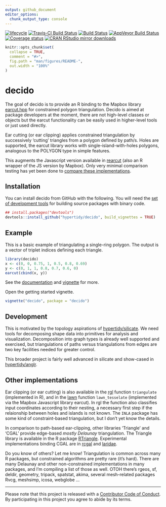 ```yaml
---
output: github_document
editor_options: 
  chunk_output_type: console
---
```


<!-- README.md is generated from README.Rmd. Please edit that file -->

[![lifecycle](https://img.shields.io/badge/lifecycle-stable-green.svg)](https://www.tidyverse.org/lifecycle/#stable)
[![Travis-CI Build Status](http://badges.herokuapp.com/travis/hypertidy/decido?branch=master&env=BUILD_NAME=trusty_release&label=linux)](https://travis-ci.org/hypertidy/decido)
[![Build Status](http://badges.herokuapp.com/travis/hypertidy/decido?branch=master&env=BUILD_NAME=osx_release&label=osx)](https://travis-ci.org/hypertidy/decido) 
[![AppVeyor Build Status](https://ci.appveyor.com/api/projects/status/github/hypertidy/decido?branch=master&svg=true)](https://ci.appveyor.com/project/mdsumner/decido) 
[![Coverage status](https://codecov.io/gh/hypertidy/decido/branch/master/graph/badge.svg)](https://codecov.io/github/hypertidy/decido?branch=master)
[![CRAN RStudio mirror downloads](http://cranlogs.r-pkg.org/badges/decido)](http://cran.r-project.org/web/packages/decido/index.html)


```r
knitr::opts_chunk$set(
  collapse = TRUE,
  comment = "#>",
  fig.path = "man/figures/README-",
  out.width = "100%"
)
```
# decido

The goal of decido is to provide an R binding to the Mapbox library [earcut.hpp](https://github.com/mapbox/earcut.hpp) for constrained polygon triangulation. Decido is aimed at package developers
at the moment, there are not high-level classes or objects but the earcut
functionality can be easily used in higher-level tools or just used directly. 

Ear cutting (or ear clipping) applies constrained triangulation by 
successively 'cutting' triangles from a polygon defined by path/s. Holes are supported, the earcut library works with 
single-island-with-holes polygons, analogous to the POLYGON type in simple features. 

This augments the Javascript version available in [rearcut](https://github.com/hypertidy/rearcut.git) (also an R wrapper of the JS version by Mapbox). Only very minimal comparison  testing has yet been done to [compare these implementations](http://rpubs.com/cyclemumner/364247). 


## Installation

You can install decido from GitHub with the following. You will need
the [set of development tools](https://www.rstudio.com/products/rpackages/devtools/) for building source packages with binary code. 


```R
## install.packages("devtools")
devtools::install_github("hypertidy/decido", build_vignettes = TRUE)
```

## Example

This is a basic example of triangulating a single-ring polygon. The
output is a vector of triplet indices defining each triangle. 


```r
library(decido)
x <- c(0, 0, 0.75, 1, 0.5, 0.8, 0.69)
y <- c(0, 1, 1, 0.8, 0.7, 0.6, 0)
earcut(cbind(x, y))
```

See the [documentation](https://hypertidy.github.io/decido/) and [vignette](https://hypertidy.github.io/decido/articles/decido.html) for more. 

Open the getting started vignette. 

```R
vignette("decido", package = "decido")
```

## Development

This is motivated by the topology aspirations of  [hypertidy/silicate](https://github.com/hypertidy/silicate). We need tools for decomposing shape data into primitives for analysis and visualization. Decomposition into graph types is already well supported and exercised, but triangulations of paths versus triangulations from edges are two key facilities needed for greater control. 

This broader project is fairly well advanced in silicate and show-cased in [hypertidy/anglr](https://github.com/hypertidy/anglr). 

## Other implementations

Ear clipping (or ear cutting) is also available in the [rgl](https://CRAN.r-project.org/package=rgl) function `triangulate` (implemented in R), and in the [lawn](https://CRAN.r-project.org/package=lawn) function `lawn_tesselate` (implemented via the Mapbox Javascript library earcut).  In rgl the function also classifies input coordinates according to their nesting, a necessary first step if the relaionship between holes and islands is not known.  The `INLA` package has some
kind of constraint-based triangulation, but I don't yet know the details. 

In comparison to path-based ear-clipping, other libraries 'Triangle' and 'CGAL' provide edge-based *mostly Delaunay* triangulation. The Triangle library is available in the R package [RTriangle](https://CRAN.r-project.org/package=RTriangle). Experimental implementations binding CGAL are in [rcgal](https://github.com/s-u/rcgal) and [laridae](https://github.com/hypertidy/laridae). 


Do you know of others? Let me know!  Triangulation is common across 
many R packages, but constrained algorithms are pretty rare (it's hard).  There are many Delaunay and other non-constrained implementations in many packages, and I'm compiling a list of those as well. OTOH there's rgeos, sf, deldir, geometry, tripack, spatstat, akima, several mesh-related packages Rvcg, meshsimp, icosa, webglobe ...



---

Please note that this project is released with a [Contributor Code of Conduct](CODE_OF_CONDUCT.md).  By participating in this project you agree to abide by its terms.
